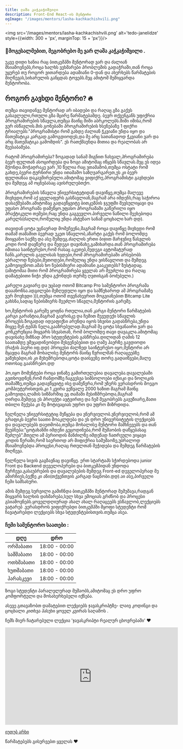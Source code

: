 ```yaml
---
title: ლაშა კაჭკაჭიშვილი
description: Front-End React-ის მენტორი
ogImage: "/images/mentors/lasha-kachkachishvili.png"
---
```


<img src='/images/mentors/lasha-kachkachishvili.png' alt='tedo-janelidze' style={{width: 300 + 'px', marginTop: 15 + 'px'}}/>

###  👋მოგესალმებით, მეგობრებო მე ვარ ლაშა კაჭკაჭიშვილი . 




უკვე დიდი ხანია რაც ბითკემპში მენტორად ვარ და ძალიან მსიამოვნებს,როცა ხალხს ვეხმარები  პრობლემის გადაჭრაში,თან როცა უყურებ თუ როგორ ვითარდება ადამიანი 0-დან და ახერხებს წარმატების მიღწევას,სიხარულის განცდას ტოვებს.მეც ამიტომ შემიყვარდა მენტორობა.

## როგორ გავხდი მენტორი? 🔥

თუმცა თავიდანვე მენტორად არ იბადები და რაღაც გზა გაქვს გასავლელი,რთული გზა მცირე წარმატებამდე.
ბევრ თქვენგანს უფიქრია პროგრამირების სწავლა,თუმცა მაინც შიში აბრკოლებს.შიში იმისა,რომ ვერ ისწავლის.მის გონებაში პროგრამირების ხსენებაზე 1 ფიქრი ტრიალებს:"პროგრამისტი რომ გახდე ძალიან ჭკვიანი უნდა იყო და მათემატიკა კარგად გამოგდიოდეს,და მე არც სათანადოდ ჭკვიანი ვარ და არც მათემატიკა გამომდის". ეს რათქმაუნდა მითია და რეალობას არ შეესაბამება.

რატომ პროგრამირება? ზოგადად სანამ შიგნით ჩახვალ,პროგრამირება ბევრ ფულთან ასოცირდება და ზოგი ამიტომაც იწყებს სწავლას.მეც ეს იდეა მქონდა.მოჭადრაკე ვარ ,10 წელია რაც ვთამაშობ,თუმცა ოსტატი რომ გახდე,ბევრი ტურნირი უნდა ითამაშო საზღვარგარეთ,ეს კი ბევრ ფულთანაა დაკავშირებული.ამიტომაც ვიფიქრე,პროგრამისტი გავხდები და შემდეგ ამ ოცნებასაც ავისრულებთქო.

პროგრამირების სწავლა უნივერსიტეტიდან დავიწყე,თუმცა მალევე მივხვდი,რომ აქ ყველაფერს გასწავლიან,მაგრამ არა იმდენს,რაც საჭიროა დასაქმებაში.ამიტომაც გადავწყვიტე ბითკემპის ჯგუფში შევსულიყავი და უფასო პროგრამა დამეწყო.უფასო პროგრამაში გაწერილი იყო პრაქტიკული თემები,რაც უნდა გაგვევლო.პირველი ნაწილი შეეხებოდა კარელს(ძაღლი,რომელიც უნდა ახტუნაო სანამ ცოცხალი ხარ დდ).

თავიდან ცოტა უცნაურად მომეჩვენა,მაგრამ როცა დავიწყე მივხვდი რომ თამაშ თამაშით ბევრად უკეთ სწავლობ,აზარტი გაქვს რომ ბოლომდე მიიყვანო საქმე და ასე შემდეგ.ძაღლის ერთი ბიჯით მარჯვნივ წასვლის კოდი რომ დავწერე და შედეგი დავინახე,გამიხარდა.თან პროგრამირება იმითაა საინტერესო,რომ რასაც აკეთებ,შედეგი ავტომატურად ჩანს.კარელის გავლისას ხვდები,რომ პროგრამირებაში არსებობს უბრალოდ წესები,მეთოდები,რომელიც უნდა ვისწავლოთ და შემდეგ გამოვიყენოთ.ამას ხო ნებისმიერი ადამიანი გააკეთებს? ზუსტადაც.(ამიტომაა მითი რომ პროგრამირება ყველას არ შეუძლია და რაღაც დამატებითი ნიჭი უნდა გქონდეს თურმე ღვთისგან ბოძებული.) 

კარელი გავიარე და უცბად ოთომ Bitcamp Pro სამენტორო პროგრამა დააანონსა.ადგილები შეზღუდული იყო და სამწუხაროდ ამ პროგრამაზე ვერ მოვხვდი ))),თუმცა ოთომ თვენახევრით მოგვიანებით Bitcamp Lite გახსნა,სადაც ნებისმიერს შეეძლო სწავლა,მენტორის გარეშე.

 ხო,მენტორის გარეშე ყოფნა რთულია,თან კარგი მენტორი წარმატების კარგი გარანტია,მაგრამ გავრისკე და ჩემით შევუდექი სწავლის პროცესს.ზოგადად იდეაფიქსი არუნდა იყოს სხვისი გადასწრება,უნდა მიყვე შენ ტემპს ნელა,გააზრებულად.მაგრამ მე ცოტა სხვანაირი ვარ და კონკურენცია მიყვარს სხვასთან, რომ ბოლომდე თავი დავაკლა.ამიტომაც დავისახე მიზნად პრო სტუდენტების გასწრება.დილიდან ღამის 12 საათამდე ვმეცადინეობდი შესვენებებით და ღამე ჰაერზე გავდიოდი (რაჭის ჰაერი იფ.დდ)
პროცესი ძალზედ საინტერესო იყო,მენტორი არ მყავდა მაგრამ მოხალისე მენტორს მაინც წვრილმან რაღაცეებზე ვაწუხებდი,ის კი მეხუმრებოდა,ცოტა დაისვენე თორე გადაიწვები,მალე ოთოსაც გაასწრებო.დდ 

ჰო,იყო მომენტები როცა ჯინაზე გამირთულებია დავალება.დავალებაში გვთხოვდნენ,რომ რანდომზე ჩაგვესვა სიმბოლოები იქსიკი და ნოლიკის თამაშზე,თუმცა გადავწყვიტე ისე დამეწერა,რომ უზერს ვერასდროს მოეგო კომპიუტერისთვის.კი 1 კვირა ვეწვალე 2000 ხაზით მაგრამ მაინც გამოვიდა,ლამის სიზმარშიც ეგ თამაში მესიზმრებოდა,მაგრამ ღირდა.შემდეგ ეს პროექტი ავტვირთე და ჩემ მეგობრებს გავუზიარე,მათი თბილი შექება კი მე მოტივაციას უფრო და უფრო მიზრდიდა.

ნელნელა უნივერსიტეტიც მეწყება და ვნერვიულობ.ვნერვიულობ,რომ ამ გრაფიკს ბევრი საათი მოაკლდება და ეს დრო უნივერსიტეტის ლექციებს და დავალებებს დაეთმობა,თუმცა მოხალისე მენტორი მამხნევებს და თან მეუბნება:"ცოტახანში იმდენი გეცოდინება,რომ მუშაობის დაწყებასაც შეძლებ".მთელი ამ პერიოდის მანძილზე იმდენად ჩათრეული ვიყავი კოდის წერაში,რომ საერთოდ არ მიფიქრია სამუშაოზე,უბრალოდ მსიამოვნებდა პროცესი,რაღაც რთულთან შეჭიდება და შემდეგ წარმატების მიღწევა.

ნელნელა სივის გაგზავნაც დავიწყე. ერთ სტარტაპს სჭირდებოდა junior Front და Backend დეველოპერები და ბითკემპიდან უნდოდა შერჩევა.გასაუბრების და დავალებების შემდეგ Front-ed დეველოპერად მე ამირჩიეს,ბექზე კი ანი(თქვენთვის კარგად ნაცნობი.დდ).აი ასე,პირველი ჩემი სამსახური.

ამის შემდეგ სურვილი გამიჩნდა  ბითკემპში მენტორად მემუშავა,რადგან მიყვარს ხალხის დახმარება,სულ სხვა ემოციას გრძნობ და პროცესი გსიამოვნებს.ყოველდღიურად ახალ ახალ რაღაცეებს ვსწავლობ,ლექციებს ვატარებ .ვერასდროს ვიფიქრებდი ბითკემპში მყოფი სტუდენტი რომ ჩავატარებდი ლექციებს სხვა სტუდენტებისთვის.თუმცა ასეა. 


### ჩემი სამენტორო საათები :

| **დღე**   | **დრო**      |
| --------- | ------------- |
| ორშაბათი  | 18:00 - 00:00 |
| სამშაბათი | 18:00 - 00:00 |
| ოთხშაბათი | 18:00 - 00:00 |
| ხუთშაბათი | 18:00 - 00:00 |
| პარასკევი | 18:00 - 00:00 |

ზოგი სტუდენტი პარალელურად მუშაობს,ამიტომაც ეს დრო უფრო კომფორტული და მოსახერხებელი იქნება.


ასევე გთავაზობთ დამატებით ლექციებს ჯავასკრიპტზე- ლაივ კოდინგი და ცოცხალი კითხვა პასუხი ყოველ კვირას საღამოს .


ჩემს მიერ ჩატარებული ლექცია 'ჯავასკრიპტი რეალურ ცხოვრებაში' ❤️ 
<iframe width="560" height="315" src="https://www.youtube.com/embed/wm1RIV4umaU?si=-cHpRRzd4A8uhujg" title="YouTube video player" frameBorder="0" allow="accelerometer; autoplay; clipboard-write; encrypted-media; gyroscope; picture-in-picture; web-share" allowFullScreen></iframe>


[ იუთუბ არხი](https://www.youtube.com/@lashakachkachishvili400/videos)

წარმატებებს გისურვებთ ყველას ❤️ 